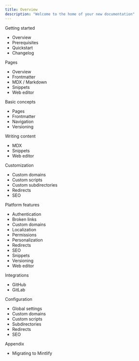 ```yaml
---
title: Overview
description: "Welcome to the home of your new documentation"
---
```


Getting started

- Overview
- Prerequisites
- Quickstart
- Changelog

Pages

- Overview
- Frontmatter
- MDX / Markdown
- Snippets
- Web editor

Basic concepts

- Pages
- Frontmatter
- Navigation
- Versioning

Writing content

- MDX
- Snippets
- Web editor

Customization

- Custom domains
- Custom scripts
- Custom subdirectories
- Redirects
- SEO

Platform features

- Authentication
- Broken links
- Custom domains
- Localization
- Permissions
- Personalization
- Redirects
- SEO
- Snippets
- Versioning
- Web editor

Integrations

- GitHub
- GitLab

Configuration

- Global settings
- Custom domains
- Custom scripts
- Subdirectories
- Redirects
- SEO

Appendix

- Migrating to Mintlify
